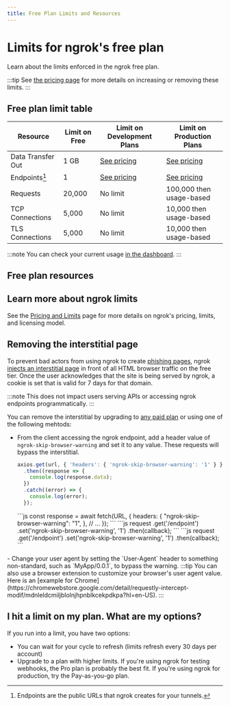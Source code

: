 ```yaml
---
title: Free Plan Limits and Resources
---
```



# Limits for ngrok's free plan

Learn about the limits enforced in the ngrok free plan.

:::tip
See [the pricing page](https://ngrok.com/pricing?ref=docs) for more details on increasing or removing these limits.
:::

## Free plan limit table

| Resource          | Limit on Free | Limit on Development Plans                               | Limit on Production Plans                                |
| ----------------- | ------------- | -------------------------------------------------------- | -------------------------------------------------------- |
| Data Transfer Out | 1 GB          | [See pricing](https://ngrok.com/pricing?ref=limits-docs) | [See pricing](https://ngrok.com/pricing?ref=limits-docs) |
| Endpoints[^1]     | 1             | [See pricing](https://ngrok.com/pricing?ref=limits-docs) | [See pricing](https://ngrok.com/pricing?ref=limits-docs) |
| Requests          | 20,000        | No limit                                                 | 100,000 then usage-based                                 |
| TCP Connections   | 5,000         | No limit                                                 | 10,000 then usage-based                                  |
| TLS Connections   | 5,000         | No limit                                                 | 10,000 then usage-based                                  |

:::note
You can check your current usage [in the dashboard](https://dashboard.ngrok.com/usage).
:::

## Free plan resources

<FreeResources />

## Learn more about ngrok limits

See the [Pricing and Limits](/docs/pricing-limits#general-limits) page for more details on ngrok's pricing, limits, and licensing model.

## Removing the interstitial page

To prevent bad actors from using ngrok to create [phishing pages](https://en.wikipedia.org/wiki/Phishing), ngrok [injects an interstitial page](https://ngrok.com/blog-post/fighting-abuse-on-the-ngrok-platform) in front of all HTML browser traffic on the free tier. Once the user acknowledges that the site is being served by ngrok, a cookie is set that is valid for 7 days for that domain.

:::note
This does not impact users serving APIs or accessing ngrok endpoints programmatically.
:::

You can remove the interstitial by upgrading to [any paid plan](https://ngrok.com/pricing?ref=docs-interstitial-removal) or using one of the following mehtods:

- From the client accessing the ngrok endpoint, add a header value of `ngrok-skip-browser-warning` and set it to any value. These requests will bypass the interstitial.
  <Tabs groupId="headers" queryString="library">
  <TabItem value="axios" label="Axios">
  ```js
  axios.get(url, { 'headers': { 'ngrok-skip-browser-warning': '1' } })
    .then((response => {
      console.log(response.data);
    })
    .catch((error) => {
      console.log(error);
    });
  ```
  </TabItem>
  <TabItem value="fetch" label="Fetch" default>    
  ```js
  const response = await fetch(URL, {
    headers: {
      "ngrok-skip-browser-warning": "1",
    },
    // ...
  });
  ```
  </TabItem>
  <TabItem value="superagent" label="Super Agent" default>
  ```js
  request
        .get('/endpoint')
        .set('ngrok-skip-browser-warning', '1')
        .then(callback);
  ```
  </TabItem>
  <TabItem value="jquery" label="JQuery">
  ```js
  request
        .get('/endpoint')
        .set('ngrok-skip-browser-warning', '1')
        .then(callback);
  ```
  </TabItem>
</Tabs>
- Change your user agent by setting the `User-Agent` header to something non-standard, such as `MyApp/0.0.1`, to bypass the warning.
  :::tip
  You can also use a browser extension to customize your browser's user agent value. Here is an [example for Chrome](https://chromewebstore.google.com/detail/requestly-intercept-modif/mdnleldcmiljblolnjhpnblkcekpdkpa?hl=en-US).
  :::

## I hit a limit on my plan. What are my options?

If you run into a limit, you have two options:

- You can wait for your cycle to refresh (limits refresh every 30 days per account)
- Upgrade to a plan with higher limits. If you're using ngrok for testing webhooks, the Pro plan is probably the best fit. If you're using ngrok for production, try the Pay-as-you-go plan.

[^1]: Endpoints are the public URLs that ngrok creates for your tunnels.
